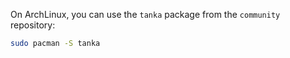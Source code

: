 On ArchLinux, you can use the `tanka` package from the `community` repository:

```bash
sudo pacman -S tanka
```
